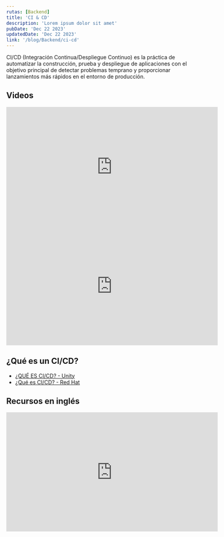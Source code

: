 ```yaml
---
rutas: [Backend]
title: 'CI & CD'
description: 'Lorem ipsum dolor sit amet'
pubDate: 'Dec 22 2023'
updatedDate: 'Dec 22 2023'
link: '/blog/Backend/ci-cd'
---
```


CI/CD (Integración Continua/Despliegue Continuo) es la práctica de automatizar la construcción, prueba y despliegue de aplicaciones con el objetivo principal de detectar problemas temprano y proporcionar lanzamientos más rápidos en el entorno de producción.

## Videos

<iframe width="560" height="315" src="https://www.youtube.com/embed/xm1psJEFFIY?si=4agHcvZvFA_eidtU" title="YouTube video player" frameborder="0" allow="accelerometer; autoplay; clipboard-write; encrypted-media; gyroscope; picture-in-picture; web-share" allowfullscreen></iframe>

<iframe width="560" height="315" src="https://www.youtube.com/embed/Rs3SBnED5QY?si=a6NxBiU2ABS4iLvP" title="YouTube video player" frameborder="0" allow="accelerometer; autoplay; clipboard-write; encrypted-media; gyroscope; picture-in-picture; web-share" allowfullscreen></iframe>

## ¿Qué es un CI/CD?

* [¿QUÉ ES CI/CD? - Unity](https://unity.com/es/solutions/what-is-ci-cd#:~:text=¿Qué%20es%20CI%2FCD%3F,la%20entrega%20continua%20de%20código.)
* [¿Qué es CI/CD? - Red Hat](https://www.redhat.com/es/topics/devops/what-is-ci-cd)


## Recursos en inglés 

<Subtitles />

<iframe width="560" height="315" src="https://www.youtube.com/embed/scEDHsr3APg?si=zn_WwEKnbn9yuweY" title="YouTube video player" frameborder="0" allow="accelerometer; autoplay; clipboard-write; encrypted-media; gyroscope; picture-in-picture; web-share" allowfullscreen></iframe>

